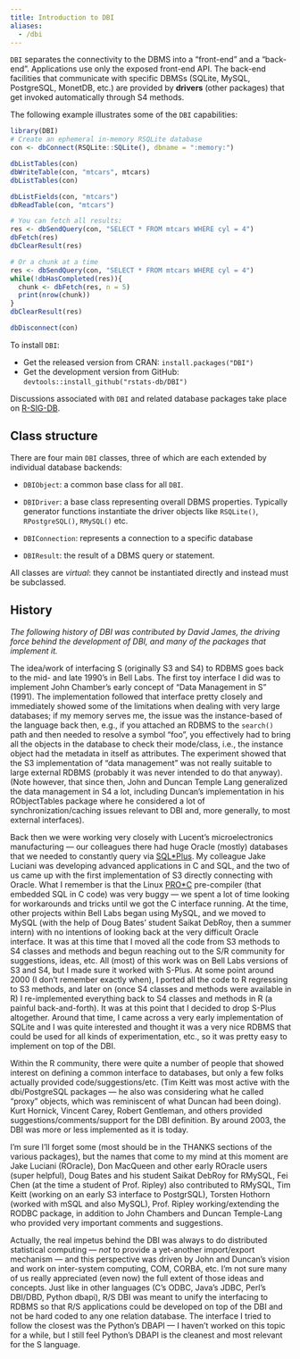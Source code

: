 ```yaml
---
title: Introduction to DBI
aliases:
  - /dbi
---
```


`DBI` separates the connectivity to the DBMS into a "front-end" and a "back-end".  Applications use only the exposed front-end API. The back-end facilities that communicate with specific DBMSs (SQLite, MySQL, PostgreSQL, MonetDB, etc.) are provided by **drivers** (other packages) that get invoked automatically through S4 methods.

The following example illustrates some of the `DBI` capabilities:

```R
library(DBI)
# Create an ephemeral in-memory RSQLite database
con <- dbConnect(RSQLite::SQLite(), dbname = ":memory:")

dbListTables(con)
dbWriteTable(con, "mtcars", mtcars)
dbListTables(con)

dbListFields(con, "mtcars")
dbReadTable(con, "mtcars")

# You can fetch all results:
res <- dbSendQuery(con, "SELECT * FROM mtcars WHERE cyl = 4")
dbFetch(res)
dbClearResult(res)

# Or a chunk at a time
res <- dbSendQuery(con, "SELECT * FROM mtcars WHERE cyl = 4")
while(!dbHasCompleted(res)){
  chunk <- dbFetch(res, n = 5)
  print(nrow(chunk))
}
dbClearResult(res)

dbDisconnect(con)
```

To install `DBI`:

* Get the released version from CRAN: `install.packages("DBI")`
* Get the development version from GitHub: `devtools::install_github("rstats-db/DBI")`

Discussions associated with `DBI` and related database packages take place on [R-SIG-DB](https://stat.ethz.ch/mailman/listinfo/r-sig-db).

## Class structure

There are four main `DBI` classes, three of which are each extended by individual database backends:

* `DBIObject`: a common base class for all `DBI`.

* `DBIDriver`: a base class representing overall DBMS properties. 
  Typically generator functions instantiate the driver objects like `RSQLite()`,
  `RPostgreSQL()`, `RMySQL()` etc.

* `DBIConnection`: represents a connection to a specific database

* `DBIResult`: the result of a DBMS query or statement.  

All classes are _virtual_: they cannot be instantiated directly and instead must be subclassed.

## History

*The following history of DBI was contributed by David James, the driving force behind the development of DBI, and many of the packages that implement it.*

The idea/work of interfacing S (originally S3 and S4) to RDBMS goes back to the mid- and late 1990's in Bell Labs. The first toy interface I did was to implement John Chamber's early concept of "Data Management in S" (1991). The implementation followed that interface pretty closely and immediately showed some of the limitations when dealing with very large databases; if my memory serves me, the issue was the instance-based of the language back then, e.g., if you attached an RDBMS to the `search()` path and then needed to resolve a symbol "foo", you effectively had to bring all the objects in the database to check their mode/class, i.e., the instance object had the metadata in itself as attributes. The experiment showed that the S3 implementation of "data management" was not really suitable to large external RDBMS (probably it was never intended to do that anyway). (Note however, that since then, John and Duncan Temple Lang generalized the data management in S4 a lot, including Duncan's implementation in his RObjectTables package where he considered a lot of synchronization/caching issues relevant to DBI and, more generally, to most external interfaces).

Back then we were working very closely with Lucent's microelectronics manufacturing --- our colleagues there had huge Oracle (mostly) databases that we needed to constantly query via [SQL*Plus](http://en.wikipedia.org/wiki/SQL*Plus). My colleague Jake Luciani was developing advanced applications in C and SQL, and the two of us came up with the first implementation of S3 directly connecting with Oracle.  What I remember is that the Linux [PRO*C](http://en.wikipedia.org/wiki/Pro*C) pre-compiler (that embedded SQL in C code) was very buggy --- we spent a lot of time looking for workarounds and tricks until we got the C interface running.  At the time, other projects within Bell Labs began using MySQL, and we moved to MySQL (with the help of Doug Bates' student Saikat DebRoy, then a summer intern) with no intentions of looking back at the very difficult Oracle interface.  It was at this time that I moved all the code from S3 methods to S4 classes and methods and begun reaching out to the S/R community for suggestions, ideas, etc.  All (most) of this work was on Bell Labs versions of S3 and S4, but I made sure it worked with S-Plus. At some point around 2000 (I don't remember exactly when), I ported all the code to R regressing to S3 methods, and later on (once S4 classes and methods were available in R) I re-implemented everything back to S4 classes and methods in R (a painful back-and-forth). It was at this point that I decided to drop S-Plus altogether.  Around that time, I came across a very early implementation of SQLite and I was quite interested and thought it was a very nice RDBMS that could be used for all kinds of experimentation, etc., so it was pretty easy to implement on top of the DBI.

Within the R community, there were quite a number of people that showed interest on defining a common interface to databases, but only a few folks actually provided code/suggestions/etc.  (Tim Keitt was most active with the dbi/PostgreSQL packages --- he also was considering what he called "proxy" objects, which was reminiscent of what Duncan had been doing).  Kurt Hornick, Vincent Carey, Robert Gentleman, and others provided suggestions/comments/support for the DBI definition. By around 2003, the DBI was more or less implemented as it is today.

I'm sure I'll forget some (most should be in the THANKS sections of the various packages), but the names that come to my mind at this moment are Jake Luciani (ROracle), Don MacQueen and other early ROracle users (super helpful), Doug Bates and his student Saikat DebRoy for RMySQL, Fei Chen (at the time a student of Prof. Ripley) also contributed to RMySQL, Tim Keitt (working on an early S3 interface to PostgrSQL), Torsten Hothorn (worked with mSQL and also MySQL), Prof. Ripley working/extending the RODBC package, in addition to John Chambers and Duncan Temple-Lang who provided very important comments and suggestions.

Actually, the real impetus behind the DBI was always to do distributed statistical computing --- *not* to provide a yet-another import/export mechanism --- and this perspective was driven by John and Duncan's vision and work on inter-system computing, COM, CORBA, etc.  I'm not sure many of us really appreciated (even now) the full extent of those ideas and concepts.  Just like in other languages (C's ODBC, Java's JDBC, Perl's DBI/DBD, Python dbapi), R/S DBI was meant to unify the interfacing to RDBMS so that R/S applications could be developed on top of the DBI and not be hard coded to any one relation database.  The interface I tried to follow the closest was the Python's DBAPI --- I haven't worked on this topic for a while, but I still feel Python's DBAPI is the cleanest and most relevant for the S language.
